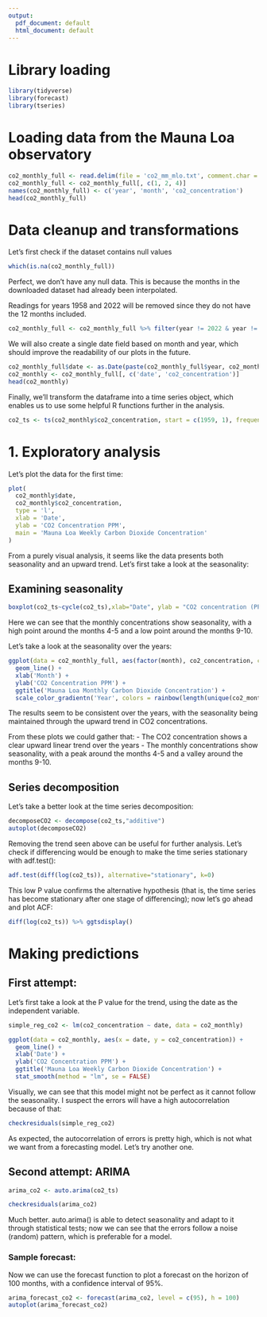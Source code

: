 ```yaml
---
output:
  pdf_document: default
  html_document: default
---
```

# Library loading
```r
library(tidyverse)
library(forecast)
library(tseries)
```


# Loading data from the Mauna Loa observatory
```r
co2_monthly_full <- read.delim(file = 'co2_mm_mlo.txt', comment.char = '#', header = F, sep = '')
co2_monthly_full <- co2_monthly_full[, c(1, 2, 4)]
names(co2_monthly_full) <- c('year', 'month', 'co2_concentration')
head(co2_monthly_full)
```

# Data cleanup and transformations
Let's first check if the dataset contains null values
```r
which(is.na(co2_monthly_full))
```
Perfect, we don't have any null data. This is because the months in the downloaded dataset had already been interpolated.

Readings for years 1958 and 2022 will be removed since they do not have the 12 months included.
```r
co2_monthly_full <- co2_monthly_full %>% filter(year != 2022 & year != 1958)
```

We will also create a single date field based on month and year, which should improve the readability of our plots in the future.
```r
co2_monthly_full$date <- as.Date(paste(co2_monthly_full$year, co2_monthly_full$month, 1, sep = '-'), format = '%Y-%m-%d')
co2_monthly <- co2_monthly_full[, c('date', 'co2_concentration')]
head(co2_monthly)
```




Finally, we'll transform the dataframe into a time series object, which enables us to use some helpful R functions further in the analysis.
```r
co2_ts <- ts(co2_monthly$co2_concentration, start = c(1959, 1), frequency = 12)
```

# 1. Exploratory analysis
Let's plot the data for the first time:
```r
plot(
  co2_monthly$date,
  co2_monthly$co2_concentration,
  type = 'l',
  xlab = 'Date',
  ylab = 'CO2 Concentration PPM',
  main = 'Mauna Loa Weekly Carbon Dioxide Concentration'
)
```

From a purely visual analysis, it seems like the data presents both seasonality and an upward trend. Let's first take a look at the seasonality:

## Examining seasonality
```r
boxplot(co2_ts~cycle(co2_ts),xlab="Date", ylab = "CO2 concentration (PPM)",main ="Monthly CO2 average from 1959 to 2021")
```
Here we can see that the monthly concentrations show seasonality, with a high point around the months 4-5 and a low point around the months 9-10.

Let's take a look at the seasonality over the years:
```r
ggplot(data = co2_monthly_full, aes(factor(month), co2_concentration, colour = year, group = year)) +
  geom_line() +
  xlab('Month') +
  ylab('CO2 Concentration PPM') + 
  ggtitle('Mauna Loa Monthly Carbon Dioxide Concentration') +
  scale_color_gradientn('Year', colors = rainbow(length(unique(co2_monthly_full$month))))
```
The results seem to be consistent over the years, with the seasonality being maintained through the upward trend in CO2 concentrations.

From these plots we could gather that:
- The CO2 concentration shows a clear upward linear trend over the years
- The monthly concentrations show seasonality, with a peak around the months 4-5 and a valley around the months 9-10.

## Series decomposition
Let's take a better look at the time series decomposition:
```r
decomposeCO2 <- decompose(co2_ts,"additive")
autoplot(decomposeCO2)
```

Removing the trend seen above can be useful for further analysis. Let's check if differencing would be enough to make the time series stationary with adf.test():
```r
adf.test(diff(log(co2_ts)), alternative="stationary", k=0)
```
This low P value confirms the alternative hypothesis (that is, the time series has become stationary after one stage of differencing); now let's go ahead and plot ACF:
```r
diff(log(co2_ts)) %>% ggtsdisplay()
```

# Making predictions
## First attempt: 
Let's first take a look at the P value for the trend, using the date as the independent variable.
```r
simple_reg_co2 <- lm(co2_concentration ~ date, data = co2_monthly)
```

```r
ggplot(data = co2_monthly, aes(x = date, y = co2_concentration)) +
  geom_line() +
  xlab('Date') +
  ylab('CO2 Concentration PPM') + 
  ggtitle('Mauna Loa Weekly Carbon Dioxide Concentration') +
  stat_smooth(method = "lm", se = FALSE)
```
Visually, we can see that this model might not be perfect as it cannot follow the seasonality. I suspect the errors will have a high autocorrelation because of that:

```r
checkresiduals(simple_reg_co2)
```
As expected, the autocorrelation of errors is pretty high, which is not what we want from a forecasting model. Let's try another one.

## Second attempt: ARIMA
```r
arima_co2 <- auto.arima(co2_ts)
```
```r
checkresiduals(arima_co2)
```
Much better. auto.arima() is able to detect seasonality and adapt to it through statistical tests; now we can see that the errors follow a noise (random) pattern, which is preferable for a model.

### Sample forecast:
Now we can use the forecast function to plot a forecast on the horizon of 100 months, with a confidence interval of 95%.
```r
arima_forecast_co2 <- forecast(arima_co2, level = c(95), h = 100)
autoplot(arima_forecast_co2)
```

